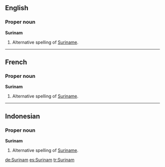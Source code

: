 ==English==

===Proper noun===
'''Surinam'''
# Alternative spelling of [[Suriname]].
----
==French==

===Proper noun===
'''Surinam'''
# Alternative spelling of [[Suriname]].
----
==Indonesian==

===Proper noun===
'''Surinam'''
# Alternative spelling of [[Suriname]].

[[de:Surinam]]
[[es:Surinam]]
[[tr:Surinam]]